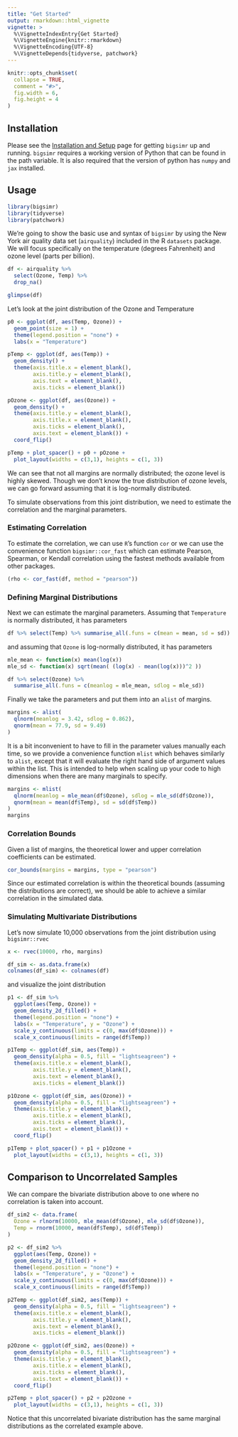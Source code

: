 ```yaml
---
title: "Get Started"
output: rmarkdown::html_vignette
vignette: >
  %\VignetteIndexEntry{Get Started}
  %\VignetteEngine{knitr::rmarkdown}
  %\VignetteEncoding{UTF-8}
  %\VignetteDepends{tidyverse, patchwork}
---
```


```r
knitr::opts_chunk$set(
  collapse = TRUE,
  comment = "#>",
  fig.width = 6,
  fig.height = 4
)
```

## Installation

Please see the [Installation and Setup](https://schisslergroup.github.io/bigsimr/articles/install-bigsimr.html) page for getting `bigsimr` up and running. `bigsimr` requires a working version of Python that can be found in the path variable. It is also required that the version of python has `numpy` and `jax` installed.

## Usage

```r
library(bigsimr)
library(tidyverse)
library(patchwork)
```

We're going to show the basic use and syntax of `bigsimr` by using the New York air quality data set (`airquality`) included in the R `datasets` package. We will focus specifically on the temperature (degrees Fahrenheit) and ozone level (parts per billion).

```r
df <- airquality %>%
  select(Ozone, Temp) %>%
  drop_na()

glimpse(df)
```

Let's look at the joint distribution of the Ozone and Temperature

```r
p0 <- ggplot(df, aes(Temp, Ozone)) +
  geom_point(size = 1) +
  theme(legend.position = "none") +
  labs(x = "Temperature")

pTemp <- ggplot(df, aes(Temp)) + 
  geom_density() +
  theme(axis.title.x = element_blank(),
        axis.title.y = element_blank(),
        axis.text = element_blank(),
        axis.ticks = element_blank())

pOzone <- ggplot(df, aes(Ozone)) + 
  geom_density() + 
  theme(axis.title.y = element_blank(),
        axis.title.x = element_blank(),
        axis.ticks = element_blank(),
        axis.text = element_blank()) +
  coord_flip() 

pTemp + plot_spacer() + p0 + pOzone + 
  plot_layout(widths = c(3,1), heights = c(1, 3))
```

We can see that not all margins are normally distributed; the ozone level is highly skewed. Though we don't know the true distribution of ozone levels, we can go forward assuming that it is log-normally distributed.

To simulate observations from this joint distribution, we need to estimate the correlation and the marginal parameters.

### Estimating Correlation

To estimate the correlation, we can use `R`'s function `cor` or we can use the convenience function `bigsimr::cor_fast` which can estimate Pearson, Spearman, or Kendall correlation using the fastest methods available from other packages.

```r
(rho <- cor_fast(df, method = "pearson"))
```

### Defining Marginal Distributions

Next we can estimate the marginal parameters. Assuming that `Temperature` is normally distributed, it has parameters

```r
df %>% select(Temp) %>% summarise_all(.funs = c(mean = mean, sd = sd))
```

and assuming that `Ozone` is log-normally distributed, it has parameters

```r
mle_mean <- function(x) mean(log(x))
mle_sd <- function(x) sqrt(mean( (log(x) - mean(log(x)))^2 ))

df %>% select(Ozone) %>% 
  summarise_all(.funs = c(meanlog = mle_mean, sdlog = mle_sd))
```

Finally we take the parameters and put them into an `alist` of margins.

```r
margins <- alist(
  qlnorm(meanlog = 3.42, sdlog = 0.862),
  qnorm(mean = 77.9, sd = 9.49)
)
```

It is a bit inconvenient to have to fill in the parameter values manually each time, so we provide a convenience function `mlist` which behaves similarly to `alist`, except that it will evaluate the right hand side of argument values within the list. This is intended to help when scaling up your code to high dimensions when there are many marginals to specify.

```r
margins <- mlist(
  qlnorm(meanlog = mle_mean(df$Ozone), sdlog = mle_sd(df$Ozone)),
  qnorm(mean = mean(df$Temp), sd = sd(df$Temp))
)
margins
```

### Correlation Bounds

Given a list of margins, the theoretical lower and upper correlation coefficients can be estimated.

```r
cor_bounds(margins = margins, type = "pearson")
```

Since our estimated correlation is within the theoretical bounds (assuming the distributions are correct), we should be able to achieve a similar correlation in the simulated data.

### Simulating Multivariate Distributions

Let's now simulate 10,000 observations from the joint distribution using `bigsimr::rvec`

```r
x <- rvec(10000, rho, margins)

df_sim <- as.data.frame(x)
colnames(df_sim) <- colnames(df)
```

and visualize the joint distribution

```r
p1 <- df_sim %>%
  ggplot(aes(Temp, Ozone)) +
  geom_density_2d_filled() +
  theme(legend.position = "none") +
  labs(x = "Temperature", y = "Ozone") +
  scale_y_continuous(limits = c(0, max(df$Ozone))) +
  scale_x_continuous(limits = range(df$Temp))

p1Temp <- ggplot(df_sim, aes(Temp)) + 
  geom_density(alpha = 0.5, fill = "lightseagreen") +
  theme(axis.title.x = element_blank(),
        axis.title.y = element_blank(),
        axis.text = element_blank(),
        axis.ticks = element_blank())

p1Ozone <- ggplot(df_sim, aes(Ozone)) + 
  geom_density(alpha = 0.5, fill = "lightseagreen") + 
  theme(axis.title.y = element_blank(),
        axis.title.x = element_blank(),
        axis.ticks = element_blank(),
        axis.text = element_blank()) +
  coord_flip() 

p1Temp + plot_spacer() + p1 + p1Ozone + 
  plot_layout(widths = c(3,1), heights = c(1, 3))
```

## Comparison to Uncorrelated Samples

We can compare the bivariate distribution above to one where no correlation is taken into account.

```r
df_sim2 <- data.frame(
  Ozone = rlnorm(10000, mle_mean(df$Ozone), mle_sd(df$Ozone)),
  Temp = rnorm(10000, mean(df$Temp), sd(df$Temp))
)
```

```r
p2 <- df_sim2 %>%
  ggplot(aes(Temp, Ozone)) +
  geom_density_2d_filled() +
  theme(legend.position = "none") +
  labs(x = "Temperature", y = "Ozone") +
  scale_y_continuous(limits = c(0, max(df$Ozone))) +
  scale_x_continuous(limits = range(df$Temp))

p2Temp <- ggplot(df_sim2, aes(Temp)) + 
  geom_density(alpha = 0.5, fill = "lightseagreen") +
  theme(axis.title.x = element_blank(),
        axis.title.y = element_blank(),
        axis.text = element_blank(),
        axis.ticks = element_blank())

p2Ozone <- ggplot(df_sim2, aes(Ozone)) + 
  geom_density(alpha = 0.5, fill = "lightseagreen") + 
  theme(axis.title.y = element_blank(),
        axis.title.x = element_blank(),
        axis.ticks = element_blank(),
        axis.text = element_blank()) +
  coord_flip() 

p2Temp + plot_spacer() + p2 + p2Ozone + 
  plot_layout(widths = c(3,1), heights = c(1, 3))
```

Notice that this uncorrelated bivariate distribution has the same marginal distributions as the correlated example above.

